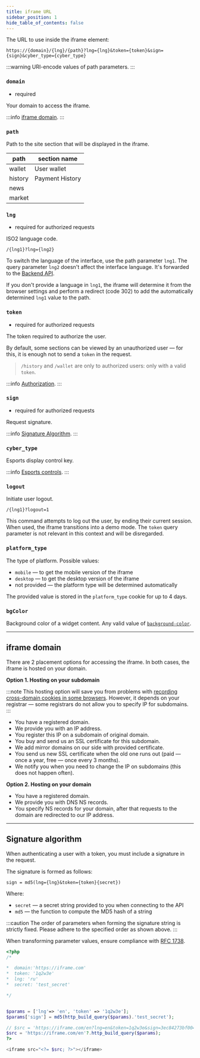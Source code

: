 ```yaml
---
title: iframe URL
sidebar_position: 1
hide_table_of_contents: false
---
```



The URL to use inside the iframe element:

```
https://{domain}/{lng}/{path}?lng={lng}&token={token}&sign={sign}&cyber_type={cyber_type}
```

:::warning
URI-encode values of path parameters.
:::


### `domain`

*   required

Your domain to access the iframe.

:::info
[iframe domain](#iframe-domain).
:::


### `path`

Path to the site section that will be displayed in the iframe.

path | section name
--- | ---
| wallet           | User wallet 
| history | Payment History
| news |
| market |


### `lng`

*   required for authorized requests

ISO2 language code.

`/{lng1}?lng={lng2}`

To switch the language of the interface, use the path parameter `lng1`.
The query parameter `lng2` doesn't affect the interface language.
It's forwarded to the [Backend API](/en/category/api-backend).

If you don't provide a language in `lng1`, the iframe will determine it from the
browser settings and perform a redirect (code 302) to add the automatically
determined `lng1` value to the path.


### `token`

*   required for authorized requests

The token required to authorize the user.

By default, some sections can be viewed by an unauthorized user — for this, it
is enough not to send a `token` in the request.

> `/history` and `/wallet` are only to authorized users: only with a valid `token`.

:::info
[Authorization](/frontend/auth).
:::


### `sign`

*   required for authorized requests

Request signature.

:::info
[Signature Algorithm](#signature-algorithm).
:::


### `cyber_type`

Esports display control key.

:::info
[Esports controls](/frontend/cyber).
:::


### `logout`

Initiate user logout.

`/{lng1}?logout=1`

This command attempts to log out the user, by ending their current session.
When used, the iframe transitions into a demo mode. The `token` query parameter
is not relevant in this context and will be disregarded.


### `platform_type`

The type of platform. Possible values:
*   `mobile` — to get the mobile version of the iframe
*   `desktop` — to get the desktop version of the iframe
*   not provided — the platform type will be determined automatically

The provided value is stored in the `platform_type` cookie for up to 4 days.


### `bgColor`

Background color of a widget content. Any valid value of
[`background-color`](https://developer.mozilla.org/en-US/docs/Web/CSS/background-color).

---


## iframe domain

There are 2 placement options for accessing the iframe. In both cases, the 
iframe is hosted on your domain.


**Option 1. Hosting on your subdomain**

:::note
This hosting option will save you from problems with
[recording cross-domain cookies in some browsers](/frontend/faq).
However, it depends on your registrar — some registrars do not allow you to
specify IP for subdomains.
:::

*   You have a registered domain.
*   We provide you with an IP address.
*   You register this IP on a subdomain of original domain.
*   You buy and send us an SSL certificate for this subdomain.
*   We add mirror domains on our side with provided certificate.
*   You send us new SSL certificate when the old one runs out (paid — once a
    year, free — once every 3 months).
*   We notify you when you need to change the IP on subdomains (this does not
    happen often).

**Option 2. Hosting on your domain**

*   You have a registered domain.
*   We provide you with DNS NS records.
*   You specify NS records for your domain, after that requests to the domain
    are redirected to our IP address.

---


## Signature algorithm

When authenticating a user with a token, you must include a signature in the
request.

The signature is formed as follows:

```
sign = md5(lng={lng}&token={token}{secret})
```

Where:
*   `secret` — a secret string provided to you when connecting to the API
*   `md5` — the function to compute the MD5 hash of a string

:::caution
The order of parameters when forming the signature string is strictly fixed.
Please adhere to the specified order as shown above.
:::

When transforming parameter values, ensure compliance with
[RFC 1738](https://datatracker.ietf.org/doc/html/rfc1738).

```php title="Example"
<?php
/*

*  domain:'https://iframe.com'
*  token: '1q2w3e'
*  lng: 'ru'
*  secret: 'test_secret'

*/


$params = ['lng'=> 'en', 'token' => '1q2w3e'];
$params['sign'] = md5(http_build_query($params).'test_secret');

// $src = 'https://iframe.com/en?lng=en&token=1q2w3e&sign=3ec84273bf0043d4936a8486b8741bb7'
$src = 'https://iframe.com/en'?.http_build_query($params);
?>

<iframe src="<?= $src; ?>"></iframe>
```

